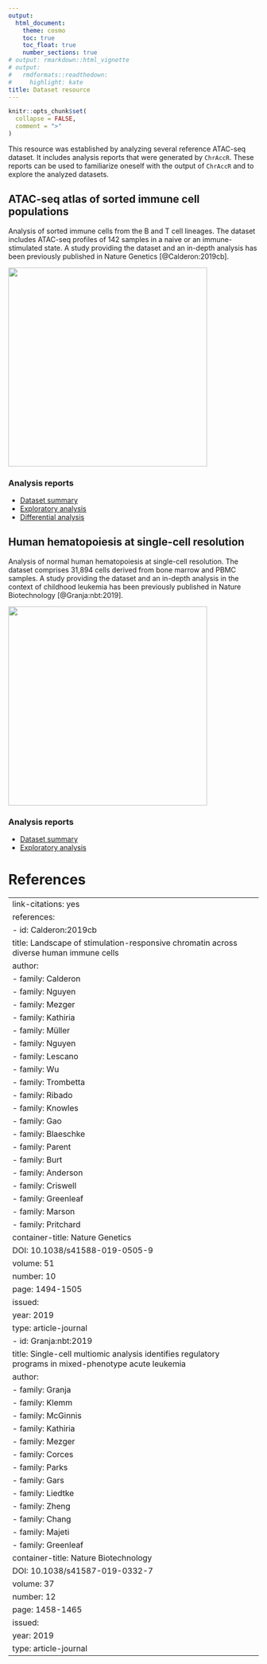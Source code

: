 ```yaml
---
output:
  html_document:
    theme: cosmo
    toc: true
    toc_float: true
    number_sections: true
# output: rmarkdown::html_vignette
# output:
#   rmdformats::readthedown:
#     highlight: kate
title: Dataset resource
---
```


```r
knitr::opts_chunk$set(
  collapse = FALSE,
  comment = ">"
)
```

This resource was established by analyzing several reference ATAC-seq dataset. It includes analysis reports that were generated by `ChrAccR`. These reports can be used to familiarize oneself with the output of `ChrAccR` and to explore the analyzed datasets.

## ATAC-seq atlas of sorted immune cell populations
Analysis of sorted immune cells from the B and T cell lineages. The dataset includes ATAC-seq profiles of 142 samples in a naive or an immune-stimulated state. A study providing the dataset and an in-depth analysis has been previously published in Nature Genetics [@Calderon:2019cb].

![](images/atac_ia_tb_pca.png){width=400px}

### Analysis reports
* [Dataset summary](https://muellerf.s3.amazonaws.com/data/ChrAccR/resource/reports/atac_ia_tb/summary.html)
* [Exploratory analysis](https://muellerf.s3.amazonaws.com/data/ChrAccR/resource/reports/atac_ia_tb/exploratory.html)
* [Differential analysis](https://muellerf.s3.amazonaws.com/data/ChrAccR/resource/reports/atac_ia_tb/differential.html)

## Human hematopoiesis at single-cell resolution
Analysis of normal human hematopoiesis at single-cell resolution. The dataset comprises 31,894 cells derived from bone marrow and PBMC samples. A study providing the dataset and an in-depth analysis in the context of childhood leukemia has been previously published in Nature Biotechnology [@Granja:nbt:2019].

![](images/atac_sc_umap_clusters.png){width=400px}

### Analysis reports
* [Dataset summary](https://muellerf.s3.amazonaws.com/data/ChrAccR/resource/reports/atac_sc_mpal_hema/summary.html)
* [Exploratory analysis](https://muellerf.s3.amazonaws.com/data/ChrAccR/resource/reports/atac_sc_mpal_hema/exploratory.html)

# References

---
link-citations: yes
references:
  - id: Calderon:2019cb
    title: Landscape of stimulation-responsive chromatin across diverse human immune cells
    author: 
    - family: Calderon
    - family: Nguyen
    - family: Mezger
    - family: Kathiria
    - family: Müller
    - family: Nguyen
    - family: Lescano
    - family: Wu
    - family: Trombetta
    - family: Ribado
    - family: Knowles
    - family: Gao
    - family: Blaeschke
    - family: Parent
    - family: Burt
    - family: Anderson
    - family: Criswell
    - family: Greenleaf
    - family: Marson
    - family: Pritchard
    container-title: Nature Genetics
    DOI: 10.1038/s41588-019-0505-9
    volume: 51
    number: 10
    page: 1494-1505
    issued:
      year: 2019
    type: article-journal
  - id: Granja:nbt:2019
    title: Single-cell multiomic analysis identifies regulatory programs in mixed-phenotype acute leukemia
    author: 
    - family: Granja
    - family: Klemm
    - family: McGinnis
    - family: Kathiria
    - family: Mezger
    - family: Corces
    - family: Parks
    - family: Gars
    - family: Liedtke
    - family: Zheng
    - family: Chang
    - family: Majeti
    - family: Greenleaf
    container-title: Nature Biotechnology
    DOI: 10.1038/s41587-019-0332-7
    volume: 37
    number: 12
    page: 1458-1465
    issued:
      year: 2019
    type: article-journal
---

